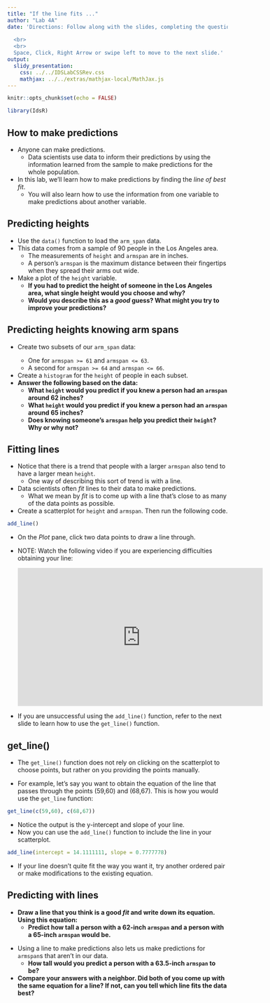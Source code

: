 ```yaml
---
title: "If the line fits ..."
author: "Lab 4A"
date: 'Directions: Follow along with the slides, completing the questions in <font color=#25679E><b>blue</b></font> on your computer, and answering the questions in **red** in your journal.  
  
  <br>
  <br>
  Space, Click, Right Arrow or swipe left to move to the next slide.'
output: 
  slidy_presentation: 
    css: ../../IDSLabCSSRev.css
    mathjax: ../../extras/mathjax-local/MathJax.js
---
```


```r
knitr::opts_chunk$set(echo = FALSE)
```

```r
library(IdsR)
```

## How to make predictions

- Anyone can make predictions.
    - Data scientists use data to inform their predictions by using the information learned from the sample to make predictions for the whole population.
- In this lab, we'll learn how to make predictions by finding the _line of best fit_.
    - You will also learn how to use the information from one variable to make predictions about another variable.


## Predicting heights

- <span class="blue">Use the `data()` function to load the `arm_span` data.</span>
- This data comes from a sample of 90 people in the Los Angeles area.
    - The measurements of `height` and `armspan` are in inches.
    - A person's `armspan` is the maximum distance between their fingertips when they spread their arms out wide.
- <span class="blue">Make a plot of the `height` variable.</span>
    - **If you had to predict the height of someone in the Los Angeles area, what single height would you choose and why?**
    - **Would you describe this as a _good_ guess? What might you try to improve your predictions?**


## Predicting heights knowing arm spans

- <span class="blue">Create two subsets of our `arm_span` data: 
    - One for `armspan >= 61` and `armspan <= 63`. 
    - A second for `armspan >= 64` and `armspan <= 66`.</span>
- <span class="blue">Create a `histogram` for the `height` of people in each subset.</span>
- **Answer the following based on the data:**
    - **What `height` would you predict if you knew a person had an `armspan` around 62 inches?**
    - **What `height` would you predict if you knew a person had an `armspan` around 65 inches?**
    - **Does knowing someone's `armspan` help you predict their `height`? Why or why not?**




<!-- Problems with using the mean -->
<!-- === -->

<!-- - Using `mean` values to make predictions has a few drawbacks which we highlight below: -->
<!-- - Calculate the `mean` `height` of people who have an `armspan` of 69 and 70 inches.  -->
<!--     - **How much taller is the person with a 70 inch `armspan` than the 69 inch `armspan`, on average? Does this seem reasonable?** -->
<!--     - **How tall would you predict someone who had a 69.5 inch `armspan` to be?** -->


## Fitting lines

<!-- - Making predictions using means can lead to drastic jumps in predicted values. -->
<!--     - They also leave us unable to make predictions for inbetween values, like 69.5. -->
<!-- - For these reasons, data scientists often _fit_ lines to their data to make predictions. -->
- Notice that there is a trend that people with a larger `armspan` also tend to have a larger mean `height`.
    - One way of describing this sort of trend is with a line.
- Data scientists often _fit_ lines to their data to make predictions.    
    - What we mean by _fit_ is to come up with a line that's close to as many of the data points as possible.
- <span class="blue">Create a scatterplot for `height` and `armspan`. Then run the following code.</span>
```r
add_line()
```

- <span class="blue">On the _Plot_ pane, click two data points to draw a line through.</span>

- NOTE: Watch the following video if you are experiencing difficulties obtaining your line:

  <iframe width="560" height="315" src="https://www.youtube.com/embed/pGqXHGhhwJ8" title="Using add_line()" frameborder="0" data-external="1"></iframe>

- If you are unsuccessful using the `add_line()` function, refer to the next slide to learn how to use the `get_line()` function.

## get_line()

- The `get_line()` function does not rely on clicking on the scatterplot to choose points, but rather on you providing the points manually. 

- For example, let's say you want to obtain the equation of the line that passes through the points (59,60) and (68,67). This is how you would use the `get_line` function:

```r
get_line(c(59,60), c(68,67))
```

- Notice the output is the y-intercept and slope of your line.
- Now you can use the `add_line()` function to include the line in your scatterplot.

```r
add_line(intercept = 14.1111111, slope = 0.7777778)
```

- If your line doesn't quite fit the way you want it, try another ordered pair or make modifications to the existing equation.

## Predicting with lines

- **Draw a line that you think is a good _fit_ and write down its equation. Using this equation:**
    - **Predict how tall a person with a 62-inch `armspan` and a person with a 65-inch `armspan` would be.**
    
<!-- - **How much taller is the person with a 70 inch `armspan` than the 69 inch `armspan`? Does this difference seem more reasonable than the difference we calculated using the means?**   -->
- Using a line to make predictions also lets us make predictions for `armspan`s that aren't in our data.
    - **How tall would you predict a person with a 63.5-inch `armspan` to be?**
- **Compare your answers with a neighbor. Did both of you come up with the same equation for a line? If not, can you tell which line fits the data best?**
